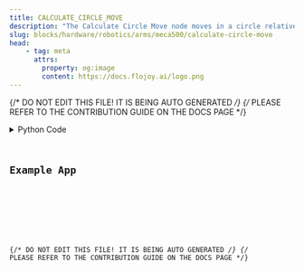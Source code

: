 ```yaml
---
title: CALCULATE_CIRCLE_MOVE
description: "The Calculate Circle Move node moves in a circle relative to a reference plane. This node's output can be fed into a move keyframes node to create a movement along a circular path of a given radius and center point. This is not an opertaion on the robot, just generating keyframes.. It can feed into a move keyframes node to define a move for a Mecademic arm. Blending is recommended for a smooth circular move."
slug: blocks/hardware/robotics/arms/meca500/calculate-circle-move
head:
    - tag: meta
      attrs:
        property: og:image
        content: https://docs.flojoy.ai/logo.png
---
```


{/* DO NOT EDIT THIS FILE! IT IS BEING AUTO GENERATED */}
{/* PLEASE REFER TO THE CONTRIBUTION GUIDE ON THE DOCS PAGE */}


<DownloadStudioBanner />
<PythonDocsDisplay docstring={block_data["docstring"]} />
<details>
<summary>Python Code</summary>



<Code code={pythonCode} lang="py" wrap theme="dracula" />

[Find this Flojoy Block on GitHub](https://github.com/flojoy-ai/blocks/blob/main/blocks/HARDWARE/ROBOTICS/ARMS/MECA500/CALCULATE_CIRCLE_MOVE/CALCULATE_CIRCLE_MOVE.py)

</details>

## Example App


<GetHelpWidget />


<AppDisplay app={app} blockName="CALCULATE_CIRCLE_MOVE" client:visible />


<Example />

{/* DO NOT EDIT THIS FILE! IT IS BEING AUTO GENERATED */}
{/* PLEASE REFER TO THE CONTRIBUTION GUIDE ON THE DOCS PAGE */}
